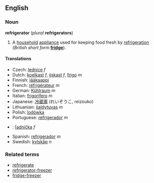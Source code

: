 ==English==
===Noun===
'''refrigerator''' (''plural'' '''refrigerators''')

#A [[household]] [[appliance]] used for keeping food fresh by [[refrigeration]] (''British short form'' '''[[fridge]]''').

====Translations====
*Czech: [[lednice]] ''f''
*Dutch: [[koelkast]] ''f'', [[ijskast]] ''f'', [[frigo]] ''m''
*Finnish: [[jääkaappi]]
*French: [[réfrigérateur]] ''m''
*German: [[Kühlraum]] ''m''
*Italian: [[frigorifero]] ''m''
*Japanese: [[冷蔵庫]] (れいぞうこ, reizouko)
*Lithuanian: [[šaldytuvas]] ''m''
*Polish: [[lodówka]]
*Portuguese: [[refrigerador]] ''m''
*{{sk}}: [[ľadnička]] ''f''
*Spanish: [[refrigerador]] ''m''
*Swedish: [[kylskåp]] ''n''

===Related terms===
*[[refrigerate]]
*[[refrigerator-freezer]]
*[[fridge-freezer]]